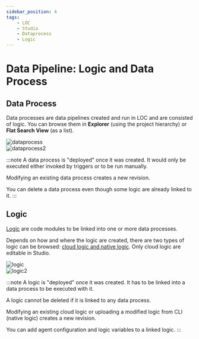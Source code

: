 ```yaml
---
sidebar_position: 4
tags:
    - LOC
    - Studio
    - Dataprocess
    - Logic
---
```


# Data Pipeline: Logic and Data Process

## Data Process

Data processes are data pipelines created and run in LOC and are consisted of logic. You can browse them in **Explorer** (using the project hierarchy) or **Flat Search View** (as a list).

<div className="center-padded-sm">
    <img src={require("./img/dataprocess.png").default} alt="dataprocess" />
</div>

<div className="center-padded-sm">
    <img src={require("./img/dataprocess2.png").default} alt="dataprocess2" />
</div>

:::note
A data process is "deployed" once it was created. It would only be executed either invoked by triggers or to be run manually.

Modifying an existing data process creates a new revision.

You can delete a data process even though some logic are already linked to it.
:::

## Logic

[Logic](/legacy/0.8/tutorials/loc-feat-overview#data-process-and-logic) are code modules to be linked into one or more data processes.

Depends on how and where the logic are created, there are two types of logic can be browsed: [cloud logic and native logic](/legacy/0.8/tutorials/loc-feat-overview#cloud-logic-vs-native-logic). Only cloud logic are editable in Studio.

<div className="center-padded-sm">
    <img src={require("./img/logic.png").default} alt="logic" />
</div>

<div className="center-padded-sm">
    <img src={require("./img/logic2.png").default} alt="logic2" />
</div>

:::note
A logic is "deployed" once it was created. It has to be linked into a data process to be executed with it.

A logic cannot be deleted if it is linked to any data process.

Modifying an existing cloud logic or uploading a modified logic from CLI (native logic) creates a new revision.

You can add agent configuration and logic variables to a linked logic.
:::
